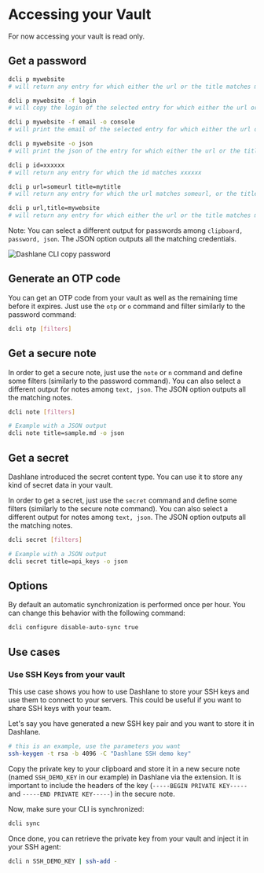 
# Accessing your Vault

<Callout type="info" emoji="ℹ️">
    For now accessing your vault is read only.
</Callout>

## Get a password

<YoutubePlayer videoId="dMII21YI5s4" />

```sh
dcli p mywebsite
# will return any entry for which either the url or the title matches mywebsite

dcli p mywebsite -f login
# will copy the login of the selected entry for which either the url or the title matches mywebsite to the clipboard

dcli p mywebsite -f email -o console
# will print the email of the selected entry for which either the url or the title matches mywebsite to the console

dcli p mywebsite -o json
# will print the json of the entry for which either the url or the title matches mywebsite to the console

dcli p id=xxxxxx
# will return any entry for which the id matches xxxxxx

dcli p url=someurl title=mytitle
# will return any entry for which the url matches someurl, or the title matches mytitle

dcli p url,title=mywebsite
# will return any entry for which either the url or the title matches mywebsite
```

Note: You can select a different output for passwords among `clipboard, password, json`. The JSON option outputs all the matching credentials.

![Dashlane CLI copy password](../../public/password-copy.png)

## Generate an OTP code

You can get an OTP code from your vault as well as the remaining time before it expires.
Just use the `otp` or `o` command and filter similarly to the password command:

```sh copy
dcli otp [filters]
```

## Get a secure note

<YoutubePlayer videoId="n8OxYRfrgfk" />

In order to get a secure note, just use the `note` or `n` command and define some filters (similarly to the password command).
You can also select a different output for notes among `text, json`. The JSON option outputs all the matching notes.

```sh copy
dcli note [filters]

# Example with a JSON output
dcli note title=sample.md -o json
```

## Get a secret

Dashlane introduced the secret content type. You can use it to store any kind of secret data in your vault.

In order to get a secret, just use the `secret` command and define some filters (similarly to the secure note command).
You can also select a different output for notes among `text, json`. The JSON option outputs all the matching notes.

```sh copy
dcli secret [filters]

# Example with a JSON output
dcli secret title=api_keys -o json
```

## Options

By default an automatic synchronization is performed once per hour.
You can change this behavior with the following command:

```sh copy
dcli configure disable-auto-sync true
```

## Use cases

### Use SSH Keys from your vault

This use case shows you how to use Dashlane to store your SSH keys and use them to connect to your servers.
This could be useful if you want to share SSH keys with your team.

Let's say you have generated a new SSH key pair and you want to store it in Dashlane.

```sh
# this is an example, use the parameters you want
ssh-keygen -t rsa -b 4096 -C "Dashlane SSH demo key"
```

Copy the private key to your clipboard and store it in a new secure note (named `SSH_DEMO_KEY` in our example) in Dashlane via the extension.
It is important to include the headers of the key (`-----BEGIN PRIVATE KEY-----` and `-----END PRIVATE KEY-----`) in the secure note.

Now, make sure your CLI is synchronized:

```sh copy
dcli sync
```

Once done, you can retrieve the private key from your vault and inject it in your SSH agent:

```sh copy
dcli n SSH_DEMO_KEY | ssh-add -
```
